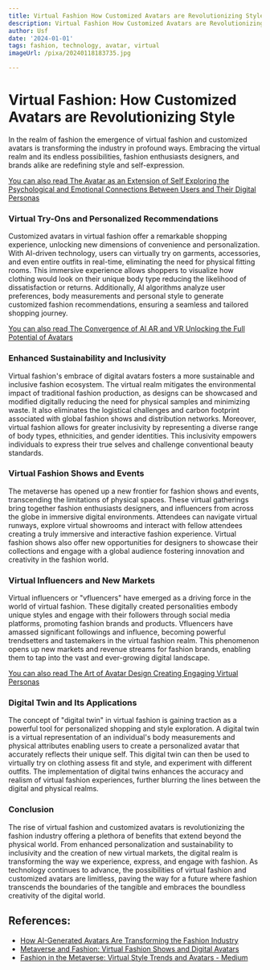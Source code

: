 ```yaml
---
title: Virtual Fashion How Customized Avatars are Revolutionizing Style
description: Virtual Fashion How Customized Avatars are Revolutionizing Style
author: Usf
date: '2024-01-01'
tags: fashion, technology, avatar, virtual
imageUrl: /pixa/20240118183735.jpg

---
```

# Virtual Fashion: How Customized Avatars are Revolutionizing Style

In the realm of fashion the  emergence of virtual fashion and customized avatars is transforming the industry in profound ways. Embracing the virtual realm and its endless possibilities, fashion enthusiasts designers,  and brands alike are redefining style and self-expression.

[You can also read The Avatar as an  Extension of Self  Exploring the  Psychological and Emotional Connections Between Users and  Their Digital Personas](The%20Avatar%20as%20an%20Extension%20of%20Self%20Exploring%20the%20Psychological%20and%20Emotional%20Connections%20Between%20Users%20and%20Their%20Digital%20Personas)


### Virtual Try-Ons and Personalized Recommendations

Customized avatars in virtual fashion offer a remarkable shopping experience, unlocking new dimensions of convenience and personalization. With AI-driven technology, users can virtually try on garments, accessories, and even entire outfits  in real-time, eliminating the need for physical  fitting  rooms.  This immersive experience allows shoppers to visualize how clothing would  look on their  unique  body type reducing the  likelihood of dissatisfaction or returns. Additionally, AI algorithms analyze user preferences, body measurements and personal style to generate customized fashion recommendations, ensuring a seamless and tailored shopping journey.

[You  can  also read The Convergence  of AI AR and VR Unlocking the Full Potential of Avatars](The%20Convergence%20of%20AI%2C%20AR%2C%20and%20VR%20Unlocking%20the%20Full%20Potential%20of%20Avatars)


### Enhanced Sustainability and Inclusivity

Virtual fashion's embrace of digital avatars fosters a more sustainable and inclusive fashion ecosystem. The virtual realm mitigates the environmental impact of traditional fashion production, as designs can be showcased and modified digitally reducing the need for physical  samples and minimizing  waste. It also eliminates the  logistical challenges and carbon footprint associated with global fashion shows and distribution networks. Moreover, virtual fashion allows for greater inclusivity by representing a diverse range  of body types, ethnicities, and gender identities. This inclusivity empowers individuals to express their true  selves and  challenge conventional beauty standards.

### Virtual Fashion Shows and Events

The metaverse has opened up a new  frontier  for fashion shows and events, transcending the limitations of  physical spaces. These virtual gatherings  bring together fashion enthusiasts designers, and influencers from across the globe in immersive digital environments. Attendees can navigate virtual runways, explore virtual showrooms and interact with fellow attendees creating a truly immersive and interactive fashion experience. Virtual fashion shows also  offer new opportunities for designers to showcase their collections and engage with a global audience fostering innovation and creativity in the fashion world.

### Virtual Influencers and New Markets

Virtual influencers or "vfluencers" have emerged as a driving force in the world of virtual fashion. These digitally created  personalities  embody unique styles and engage with their followers through social media  platforms, promoting fashion brands and products. Vfluencers have amassed  significant followings  and influence, becoming powerful trendsetters and tastemakers in  the virtual fashion realm. This  phenomenon opens  up new markets and revenue streams for fashion brands, enabling them to tap into the vast  and ever-growing digital landscape.

[You  can  also read The Art of Avatar Design Creating Engaging  Virtual Personas](The%20Art%20of%20Avatar%20Design%20Creating%20Engaging%20Virtual%20Personas)


###  Digital Twin and Its  Applications

The concept of  "digital twin" in virtual fashion is gaining  traction as a powerful tool for personalized shopping and style exploration.  A digital twin is a virtual representation of an individual's body  measurements  and physical  attributes  enabling users to create a personalized avatar that accurately reflects their  unique self. This digital twin can  then be used to virtually try on clothing assess fit and style, and experiment with different outfits. The implementation of digital twins enhances  the accuracy and realism of virtual fashion experiences, further blurring the lines between the digital  and physical realms.

### Conclusion

The rise of virtual fashion and customized avatars is revolutionizing the fashion industry offering a plethora of benefits that extend beyond  the physical world. From enhanced personalization and sustainability to inclusivity and the creation of new virtual  markets, the  digital realm is transforming the way we experience, express, and engage with fashion. As technology continues to advance,  the possibilities of virtual fashion and customized  avatars  are limitless, paving  the way for a future where  fashion transcends the boundaries of the tangible  and embraces the boundless creativity of  the digital world.

## References:
- [How AI-Generated Avatars Are Transforming the Fashion Industry](https://www.texspacetoday.com/ai-generated-avatars-are-transforming-fashion-industry/)
- [Metaverse and Fashion: Virtual Fashion Shows and Digital Avatars](https://www.linkedin.com/pulse/metaverse-fashion-virtual-shows-digital-avatars-ankit-mandal)
- [Fashion in the Metaverse: Virtual Style Trends and Avatars - Medium](https://medium.com/@wtsverse/fashion-in-the-metaverse-virtual-style-trends-and-avatars-23b058a900e6)
